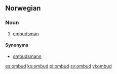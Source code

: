 ==Norwegian==

===Noun===
{{no-noun-n1}}

# [[ombudsman]]

====Synonyms====
*[[ombudsmann]]

[[es:ombud]]
[[ko:ombud]]
[[pl:ombud]]
[[sv:ombud]]
[[vi:ombud]]